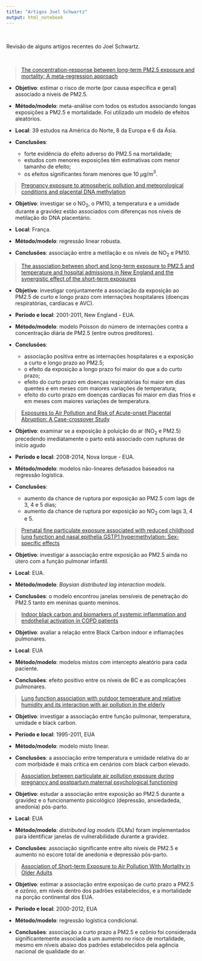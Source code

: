 ```yaml
---
title: "Artigos Joel Schwartz"
output: html_notebook
---
```


<br>

Revisão de alguns artigos recentes do Joel Schwartz.

<br>

> [The concentration-response between long-term PM2.5 exposure and mortality; A meta-regression approach](https://www.ncbi.nlm.nih.gov/pubmed/30077140)

- **Objetivo**: estimar o risco de morte (por causa específica e geral) associado a níveis de PM2.5.

- **Método/modelo**: meta-análise com todos os estudos associando longas exposições a PM2.5 e mortalidade. Foi utilizado um modelo de efeitos aleatórios.

- **Local**: 39 estudos na América do Norte, 8 da Europa e 6 da Ásia.

- **Conclusões**: 
    - forte evidência do efeito adverso do PM2.5 na mortalidade;
    - estudos com menores exposições têm estimativas com menor tamanho de efeito;
    - os efeitos significantes foram menores que 10 $\mu$g/m$^3$.


> [Pregnancy exposure to atmospheric pollution and meteorological conditions and placental DNA methylation](https://www.ncbi.nlm.nih.gov/pubmed/29935799)

- **Objetivo**: investigar se o NO$_2$, o PM10, a temperatura e a umidade durante a gravidez estão associados com diferenças nos níveis de metilação do DNA placentário. 

- **Local**: França.

- **Método/modelo**: regressão linear robusta.

- **Conclusões**: associação entre a metilação e os níveis de NO$_2$ e PM10.


> [The association between short and long-term exposure to PM2.5 and temperature and hospital admissions in New England and the synergistic effect of the short-term exposures](https://www.sciencedirect.com/science/article/pii/S0048969718318308)

- **Objetivo**: investigar conjuntamente a associação da exposição ao PM2.5 de curto e longo prazo com internações hospitalares (doenças respiratórias, cardíacas e AVC).

- **Período e local**: 2001-2011, New England - EUA.

- **Método/modelo**: modelo Poisson do número de internações contra a concentração diária de PM2.5 (entre outros preditores).

- **Conclusões**: 
    - associação positiva entre as internações hospitalares e a exposição a curto e longo prazo ao PM2.5;
    - o efeito da exposição a longo prazo foi maior do que a do curto prazo;
    - efeito do curto prazo em doenças respiratórias foi maior em dias quentes e em meses com maiores variações de temperatura;
    - efeito do curto prazo em doenças cardíacas foi maior em dias frios e em meses com maiores variações de temperatura.

> [Exposures to Air Pollution and Risk of Acute-onset Placental Abruption: A Case-crossover Study](https://www.ncbi.nlm.nih.gov/pubmed/29863531)

- **Objetivo**: examinar se a exposição à poluição do ar (NO$_2$ e PM2.5) precedendo imediatamente o parto está associado com rupturas de início agudo

- **Período e local**: 2008-2014, Nova Iorque - EUA.

- **Método/modelo**: modelos não-lineares defasados baseados na regressão logística.

- **Conclusões**:
    - aumento da chance de ruptura por exposição ao PM2.5 com lags de 3, 4 e 5 dias;
    - aumento da chance de ruptura por exposição ao NO$_2$ com lags 3, 4 e 5.

> [Prenatal fine particulate exposure associated with reduced childhood lung function and nasal epithelia GSTP1 hypermethylation: Sex-specific effects](https://www.ncbi.nlm.nih.gov/pubmed/29703190)

- **Objetivo**: investigar a associação entre exposição ao PM2.5 ainda no útero com a função pulmonar infantil. 

- **Local**: EUA.

- **Método/modelo**: *Baysian distributed lag interaction models*.

- **Conclusões**: o modelo encontrou janelas sensíveis de penetração do PM2.5 tanto em meninas quanto meninos.

> [Indoor black carbon and biomarkers of systemic inflammation and endothelial activation in COPD patients](https://www.ncbi.nlm.nih.gov/pubmed/29783085)

- **Objetivo**: avaliar a relação entre Black Carbon indoor e inflamações pulmonares.

- **Local**: EUA

- **Método/modelo**: modelos mistos com intercepto aleatório para cada paciente.

- **Conclusões**: efeito positivo entre os níveis de BC e as complicações pulmonares.

> [Lung function association with outdoor temperature and relative humidity and its interaction with air pollution in the elderly](https://www.ncbi.nlm.nih.gov/pubmed/29684737)

- **Objetivo**: investigar a associação entre função pulmonar, temperatura, umidade e black carbon.

- **Período e local**: 1995-2011, EUA

- **Método/modelo**: modelo misto linear.

- **Conclusões**: a associação entre temperatura e umidade relativa do ar com morbidade é mais crítica em cenários com black carbon elevado.

> [Association between particulate air pollution exposure during pregnancy and postpartum maternal psychological functioning](https://www.ncbi.nlm.nih.gov/pubmed/29668689)

- **Objetivo**: estudar a associação entre exposição ao PM2.5 durante a gravidez e o funcionamento psicológico (depressão, ansiedadeda, anedonia) pós-parto.

- **Local**: EUA

- **Método/modelo**: *distributed lag models* (DLMs) foram implementados para identificar janelas de vulnerabilidade durante a gravidez.

- **Conclusões**: associação significante entre alto níveis de PM2.5 e aumento no escore total de anedonia e depressão pós-parto.

> [Association of Short-term Exposure to Air Pollution With Mortality in Older Adults](https://www.ncbi.nlm.nih.gov/pubmed/29279932)

- **Objetivo**: estimar a associação entre exposiçao de curto prazo a PM2.5 e ozônio, em níveis dentro dos padrões estabelecidos, e a mortalidade na porção continental dos EUA.

- **Período e local**: 2000-2012, EUA

- **Método/modelo**: regressão logística condicional.

- **Conclusões**: associação a curto prazo a PM2.5 e ozônio foi considerada significantemente associada a um aumento no risco de mortalidade, mesmo em níveis abaixo dos padrões estabelecidos pela agência nacional de qualidade do ar.